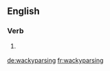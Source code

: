 ==English==

===Verb===
{{head|en|present participle}}

# {{lb|en|Internet|slang}} {{present participle of|wackyparse|lang=en|nocat=1}}

[[de:wackyparsing]]
[[fr:wackyparsing]]